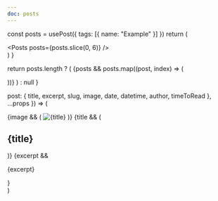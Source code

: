 ```yaml
---
doc: posts
---
```



<!-- preview start -->

  const posts = usePost({ tags: [{ name: "Example" }] })
  return (
    <div p="10">
      <Posts posts={posts.slice(0, 6)} />
    </div>
  )
}

<!-- preview end -->

  return posts.length ? (
    <Grid col="1|1|2|3" gap="6|8|10">
      {posts &&
        posts.map((post, index) => (
          <div key={index} mb="8">
            <PostTeaser post={post} />
          </div>
        ))}
    </Grid>
  ) : null
}

  post: { title, excerpt, slug, image, date, datetime, author, timeToRead },
  ...props
}) => (
  <article {...props}>
    {image && (
      <Link href={slug} display="block">
        <Image src={image} title={title} alt={title} />
      </Link>
    )}
    {title && (
      <Link href={slug}>
        <h2
          variant="heading.h2"
          my="4"
          fontSize="2xl"
          _hover={{
            color: "primary",
          }}
        >
          {title}
        </h2>
      </Link>
    )}
    {excerpt && <p mt="1">{excerpt}</p>}
    <PostMeta
      author={author}
      timeToRead={timeToRead}
      date={date}
      datetime={datetime}
      fontSize="md"
    />
  </article>
)
